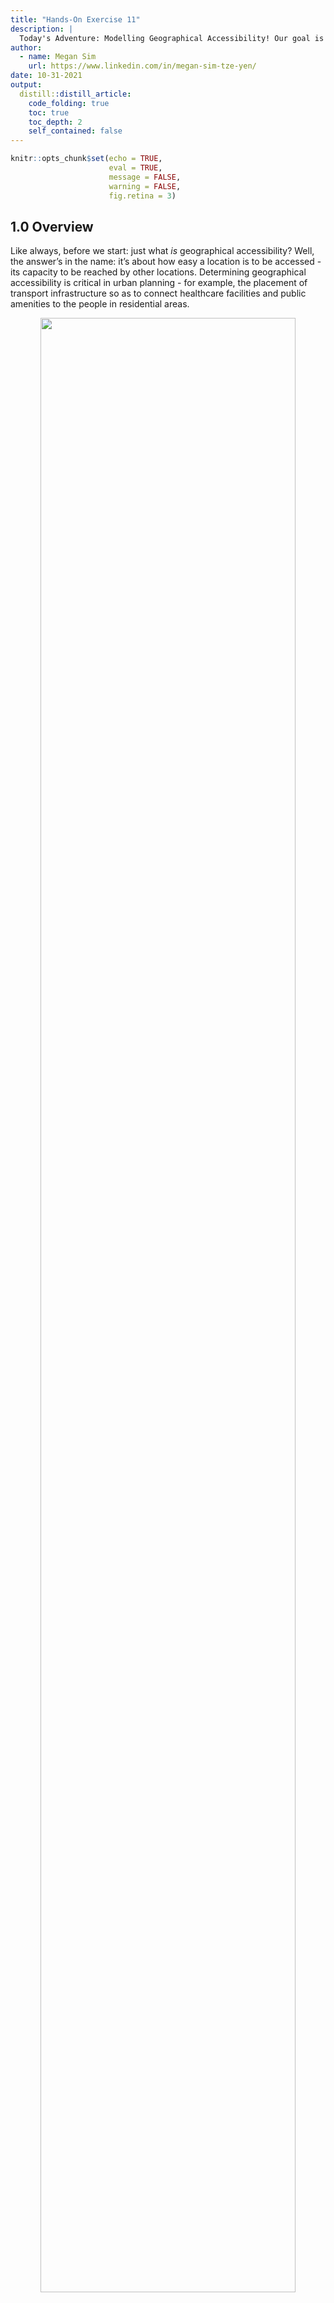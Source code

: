 ```yaml
---
title: "Hands-On Exercise 11"
description: |
  Today's Adventure: Modelling Geographical Accessibility! Our goal is to compute and viusalise accessibility measures with Hansen's potential model and Spatial Accessibility Measure (SAM) `r emo::ji("thumbs_up")` 
author:
  - name: Megan Sim
    url: https://www.linkedin.com/in/megan-sim-tze-yen/
date: 10-31-2021
output:
  distill::distill_article:
    code_folding: true
    toc: true
    toc_depth: 2
    self_contained: false
---
```



```r
knitr::opts_chunk$set(echo = TRUE, 
                      eval = TRUE,
                      message = FALSE,
                      warning = FALSE,
                      fig.retina = 3)
```

## 1.0 Overview

Like always, before we start: just what *is* geographical accessibility? Well, the answer's in the name: it's about how easy a location is to be accessed - its capacity to be reached by other locations. Determining geographical accessibility is critical in urban planning - for example, the placement of transport infrastructure so as to connect healthcare facilities and public amenities to the people in residential areas.

<center>
![](images/recommendedreading.png){width=90%} 
</center>

Here's this week's recommended reading: [a primer on what geographical accessibility](https://gistbok.ucgis.org/bok-topics/modelling-accessibility) is and how it's measured. It might come off as a little heavy on the theory (and math side), so if you'd prefer to see accessibility in action - why not look at accessibility in terms of healthcare in [this study](https://www.ncbi.nlm.nih.gov/pmc/articles/PMC8238135/)? 
  

## 2.0 Setup

### 2.1 Packages Used

The packages we'll be introducing today are:

- [**SpatialAcc**](https://cran.r-project.org/web/packages/SpatialAcc/index.html): used for  modelling geographical accessibility
- [**ggstatsplot**](https://cran.r-project.org/web/packages/ggstatsplot/index.html): an extension of ggplot2 that is used for statistical analysis

In addition, we'll be using packages from our previous exercises:

- [**sf**](https://cran.r-project.org/web/packages/sf/index.html): used for importing, managing, and processing geospatial data
- [**tmap**](https://cran.r-project.org/web/packages/tmap/index.html): used for plotting thematic maps, such as choropleth and bubble maps
- [**tidyverse**](https://www.tidyverse.org/): used for importing, wrangling and visualising data (and other data science tasks!)

In addition, the following **tidyverse** packages will be used (for attribute data handling):

- **readr** for importing delimited files (.csv)
- **dplyr** for wrangling and transforming data
- **ggplot2** for visualising data

```r
packages = c('sf', 'tmap', 'SpatialAcc', 'ggstatsplot', 'reshape2', 'tidyverse')
for(p in packages){
  if(!require(p, character.only = T)){
    install.packages(p)
  }
  library(p, character.only = T)
}
```

### 2.2 Data Used

The datasets used for this exercise are:

- `MP14_SUBZONE_NO_SEA_PL`: a polygon feature data in ESRI shapefile format from [data.gov.sg](https://data.gov.sg/), providing information of URA 2014 Master Plan Planning Subzone boundary data, in SVY21 projected coordinates system
- `hexagons`: A 250m radius hexagons GIS data in ESRI shapefile format which was created by using [*st_make_grid()*](https://r-spatial.github.io/sf/reference/st_make_grid.html) of the sf package
- `ELDERCARE`: GIS data showing location of eldercare service, from [data.gov.sg](https://data.gov.sg/dataset/eldercare-services). Note that there are **two** versions: one in ESRI shapefile format, and the other in Google kml file format. For this exercise, we'll be using the ESRI shapefile.
- `OD_Matrix`: a distance matrix in csv format. There are six fields:
  - `origin_id`: the unique id values of the origin (i.e. `fid` of hexagon data set.),
  -`destination_id`: the unique id values of the destination (i.e. `fid` of `ELDERCARE` data set.),
  -`entry_cost`: the perpendicular distance between the origins and the nearest road),
  -`network_cost`: the actual network distance from the origin and destination, 
  -`exit_cost`: the perpendicular distance between the destination and the nearest road), and
  -`total_cost`: the summation of `entry_cost`, `network_cost` and `exit_cost`.

All the values of the cost related fields are in **metres**.

### 2.3 Geospatial Data Importing + Wrangling

#### Importing Geospatial Data

```r
# output: simple features object
mpsz <- st_read(dsn = "data/geospatial", layer = "MP14_SUBZONE_NO_SEA_PL")
hexagons <- st_read(dsn = "data/geospatial", layer = "hexagons") 
eldercare <- st_read(dsn = "data/geospatial", layer = "ELDERCARE") 
```

#### Updating CRS Information

As we can see, our `mpsz` does not have any EPSG information. Let's address that, and use [ESPG 3414](https://epsg.io/3414) which is the SVY21 projected coordinates system specific to Singapore:

```r
mpsz <- st_transform(mpsz, 3414)
eldercare <- st_transform(eldercare, 3414)
hexagons <- st_transform(hexagons, 3414)

# check the newly-transformed sf for the correct ESPG code 3414
st_crs(mpsz)
```

#### Cleaning + Updating Attribute Fields

As we can see, there are many redundant fields in `eldercare` and `hexagons`. In addition, we should add new fields, `capacity` and `demand` into `eldercare` and `hexagons` respectively - these can be derived with the *mutate()* function of the **dplyr** package.

```r
eldercare <- eldercare %>%
  select(fid, ADDRESSPOS) %>%
  mutate(capacity = 100)

hexagons <- hexagons %>%
  select(fid) %>%
  mutate(demand = 100)
```

> Notice:  For the purpose of this hands-on exercise, a constant value of 100 is used. In practice, the actual demand of the hexagon and actual capacity of the eldercare centre should be used instead.

### 2.4 Aspatial Data Importing + Wrangling

#### Importing Distance Matrix

```r
# output: tibble data.frame
ODMatrix <- read_csv("data/aspatial/OD_Matrix.csv", skip = 0)
```

#### Tidying distance matrix

Here's what our imported ODMatrix looks like - it's organised columnwise:

<center>
![](images/original_distance_matrix.jpg){width=90%}
</center>

However, most of the modelling packages in R expect a matrix like this:

<center>
![](images/expected_distance_matrix.jpg){width=90%}
</center>

To explain the expected matrix: the rows represent **origins** (i.e. also know as **from** field) and the columns represent **destination** (i.e. also known as **to** field.)

Well, our matrix needs to be transformed from a thin format to that fat format! We'll use the *spread()* fucntion of our **tidyr** package, like so:

```r
distmat <- ODMatrix %>%
  select(origin_id, destination_id, total_cost) %>%
  spread(destination_id, total_cost)%>%
  select(c(-c('origin_id')))
```

>Note: We can also use [pivot_wider()](https://tidyr.tidyverse.org/reference/pivot_wider.html), which is the newer and updated function!

```r
distmat <- ODMatrix %>%
  select(origin_id, destination_id, total_cost) %>%
  pivot_wider(names_from=destination_id, values_from=total_cost)%>%
  select(c(-c('origin_id')))
```

Currently, the distance is measured in metres because SVY21 projected coordinate system is used - to make it easier for our analysis, we should convert from metres ot kilometres:

```r
distmat_km<-as.matrix(distmat/1000)
```

## 3.0  Modelling and Visualising Accessibility using Hansen Method

### 3.1 Computing Hansen's accessibility

Now that our data's done, we're ready to dive into the meat of today's exercise: computing geographical accessibility! First up is computing Hansen's accessibility by using the *ac()* function of our newly-introduced [**SpatialAcc**](https://cran.r-project.org/web/packages/SpatialAcc/index.html) package. 

Let's check how to use *ac()* first:

<center>
![](images/spatialacc_usage.png){width=75%}
![](images/spatialacc_arugments.png){width=80%}
</center>
*Taken from the [SpatialAcc Package Guide](https://cran.r-project.org/web/packages/SpatialAcc/SpatialAcc.pdf)*

Now, let's try it out!

```r
acc_Hansen <- data.frame(ac(hexagons$demand,
                            eldercare$capacity,
                            distmat_km, 
                            #actually, the d0 won't affect the results in this situation
                            d0 = 50,
                            power = 2, 
                            family = "Hansen"))
```

Oh, yikes!! Look at the default field name:

<center>
![](images/messy_acc_hansen.jpg){width=75%}
</center>

That's too long and messy - we'll rename it.

```r
colnames(acc_Hansen) <- "accHansen"
```

<center>
![](images/neat_acc_hansen.jpg){width=30%}
</center>

Much better `r emo::ji("smile")` Next, we have to convert the data table into tibble format:

```r
acc_Hansen <- tbl_df(acc_Hansen)
```

Lastly, we'll join the `acc_Hansen` tibble data frame with the `hexagons` simple feature data frame using the *bind_cols()* function of our **dplyr** package.

```r
hexagon_Hansen <- bind_cols(hexagons, acc_Hansen)
```

### 3.2 Visualising Hansen's accessibility 

Still remember how we extracted the map extent in our [Hands-On Exercise 9](https://is415-msty.netlify.app/posts/2021-10-17-hands-on-exercise-9/), when we were wrangling our geospatial data in Section 2.3? We'll be doing the same thing here with *st_bbox()*:

```r
mapex <- st_bbox(hexagons)
```

Now, let's plot:

```r
tmap_mode("plot")
tm_shape(hexagon_Hansen,
         bbox = mapex) + 
  tm_fill(col = "accHansen",
          n = 10,
          style = "quantile",
          border.col = "black",
          border.lwd = 1) +
tm_shape(eldercare) +
  tm_symbols(size = 0.1) +
  tm_layout(main.title = "Accessibility to eldercare: Hansen method",
            main.title.position = "center",
            main.title.size = 2,
            legend.outside = FALSE,
            legend.height = 0.45, 
            legend.width = 3.0,
            legend.format = list(digits = 6),
            legend.position = c("right", "top"),
            frame = TRUE) +
  tm_compass(type="8star", size = 2) +
  tm_scale_bar(width = 0.15) +
  tm_grid(lwd = 0.1, alpha = 0.5)
```

### 3.3 Statistical graphic visualisation

In this section, we'll compare the distribution of Hansen's accessibility values by URA Planning Region. Firstly, we need to add the planning region field into `hexagon_Hansen`:

```r
hexagon_Hansen <- st_join(hexagon_Hansen, mpsz, 
                          join = st_intersects)
```

Next, we'll plot the distribution by using the boxplot graphical method:  

```r
ggplot(data=hexagon_Hansen, 
       aes(y = log(accHansen), 
           x= REGION_N)) +
  geom_boxplot() +
  geom_point(stat="summary", 
             fun.y="mean", 
             colour ="red", 
             size=2)
```

## 4.0 Modelling and Visualising Accessibility using KD2SFCA Method

This section's going to be a repeat of what we did above, only with a different method! And since we've explained the code already, this time we'll combine the codes into one chunk for efficiency `r emo::ji("thumbs_up")` 

### 4.1 Computing KD2SFCA's accessibility

```r
acc_KD2SFCA <- data.frame(ac(hexagons$demand,
                            eldercare$capacity,
                            distmat_km, 
                            d0 = 50,
                            power = 2, 
                            family = "KD2SFCA"))
colnames(acc_KD2SFCA) <- "accKD2SFCA"
acc_KD2SFCA <- tbl_df(acc_KD2SFCA)
hexagon_KD2SFCA <- bind_cols(hexagons, acc_KD2SFCA)
```

### 4.2 Visualising KD2SFCA's accessibility 

```r
tmap_mode("plot")
tm_shape(hexagon_KD2SFCA,
         bbox = mapex) + 
  # note that 'mapex' is reused for our bbox argument!
  tm_fill(col = "accKD2SFCA",
          n = 10,
          style = "quantile",
          border.col = "black",
          border.lwd = 1) +
tm_shape(eldercare) +
  tm_symbols(size = 0.1) +
  tm_layout(main.title = "Accessibility to eldercare: KD2SFCA method",
            main.title.position = "center",
            main.title.size = 2,
            legend.outside = FALSE,
            legend.height = 0.45, 
            legend.width = 3.0,
            legend.format = list(digits = 6),
            legend.position = c("right", "top"),
            frame = TRUE) +
  tm_compass(type="8star", size = 2) +
  tm_scale_bar(width = 0.15) +
  tm_grid(lwd = 0.1, alpha = 0.5)
```

### 4.3 Statistical graphic visualisation

Now, we are going to compare the distribution of KD2CFA accessibility values by URA Planning Region. Like before, we need to add the planning region field into `hexagon_KD2SFCA`, like so:

```r
hexagon_KD2SFCA <- st_join(hexagon_KD2SFCA, mpsz, 
                          join = st_intersects)
```

Plotting time! We'll be using the boxplot graphical method again:  

```r
ggplot(data=hexagon_KD2SFCA, 
       aes(y = accKD2SFCA, 
           x= REGION_N)) +
  geom_boxplot() +
  geom_point(stat="summary", 
             fun.y="mean", 
             colour ="red", 
             size=2)
```

## 5.0 Modelling and Visualising Accessibility using Spatial Accessibility Measure (SAM) Method

### 5.1 Computing SAM accessibility

```r
acc_SAM <- data.frame(ac(hexagons$demand,
                         eldercare$capacity,
                         distmat_km, 
                         d0 = 50,
                         power = 2, 
                         family = "SAM"))
colnames(acc_SAM) <- "accSAM"
acc_SAM <- tbl_df(acc_SAM)
hexagon_SAM <- bind_cols(hexagons, acc_SAM)
```

### 5.2 Visualising SAM's accessibility 

```r
tmap_mode("plot")
tm_shape(hexagon_SAM,
         bbox = mapex) +
  # note that 'mapex' is reused for our bbox argument!
  tm_fill(col = "accSAM",
          n = 10,
          style = "quantile",
          border.col = "black",
          border.lwd = 1) +
tm_shape(eldercare) +
  tm_symbols(size = 0.1) +
  tm_layout(main.title = "Accessibility to eldercare: SAM method",
            main.title.position = "center",
            main.title.size = 2,
            legend.outside = FALSE,
            legend.height = 0.45, 
            legend.width = 3.0,
            legend.format = list(digits = 3),
            legend.position = c("right", "top"),
            frame = TRUE) +
  tm_compass(type="8star", size = 2) +
  tm_scale_bar(width = 0.15) +
  tm_grid(lwd = 0.1, alpha = 0.5)
```

### 5.3 Statistical graphic visualisation

Now, we are going to compare the distribution of SAM accessibility values by URA Planning Region. As always, we need to add the planning region field into `hexagon_SAM`:

```r
hexagon_SAM <- st_join(hexagon_SAM, mpsz, 
                       join = st_intersects)
```

One last plot with the boxplot graphical method: 

```r
ggplot(data=hexagon_SAM, 
       aes(y = accSAM, 
           x= REGION_N)) +
  geom_boxplot() +
  geom_point(stat="summary", 
             fun.y="mean", 
             colour ="red", 
             size=2)
```

## 6.0 Ending Notes & Thank You

With that, we've learned how to model, compute and visualise accessibility measures! 

And now - we come to the end of our hands-on exercises. This past few months have been full of learning experiences: from our baby steps of importing and basic mapping, to flexing our geospatial biceps with (advanced!) point pattern analysis, to real-life implementation and application with segmentation and accessibility. And that's not exhaustive - there's so much more we learned together, and I hope this journey has been as fulfilling for you as it has for me! `r emo::ji("sparkling_heart")` 

My greatest and warmest thanks for Prof. Kam Tin Seong, who's worked tirelessly to provide all sorts of resources, from data to readings, and for his readiness in answering clarification emails! For those who want to learn even more, his lesson blog can be found [here](https://is415.netlify.app/). And thank you to all my classmates who've helped address our collective doubts with targeted questions - nothing beats a shared learning experience `r emo::ji("smile")` 

<center>
![](images/thank_you!.png){width=90%}
</center>
